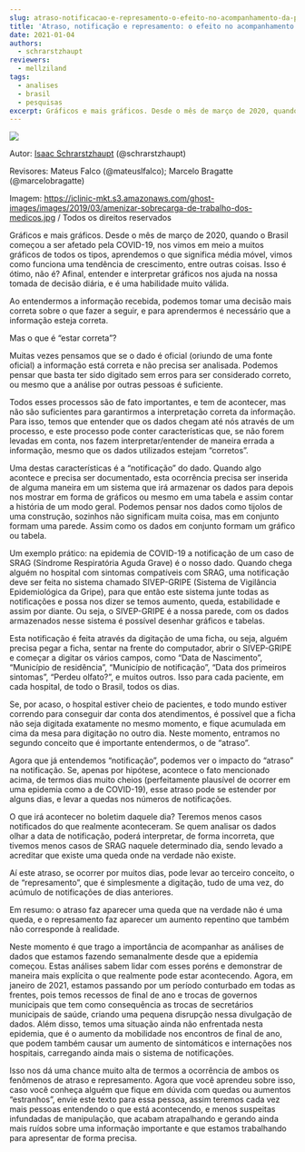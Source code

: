 ```yaml
---
slug: atraso-notificacao-e-represamento-o-efeito-no-acompanhamento-da-pandemia
title: 'Atraso, notificação e represamento: o efeito no acompanhamento da pandemia'
date: 2021-01-04
authors:
  - schrarstzhaupt
reviewers:
  - mellziland
tags:
  - analises
  - brasil
  - pesquisas
excerpt: Gráficos e mais gráficos. Desde o mês de março de 2020, quando o Brasil começou a ser afetado pela COVID-19, nos vimos em meio a muitos gráficos de todos os tipos, aprendemos o que significa média móvel, vimos como funciona uma tendência de crescimento, entre outras coisas. Isso é ótimo, não é? Afinal, entender e interpretar gráficos nos ajuda na nossa tomada de decisão diária, e é uma habilidade muito válida.
---
```


![](https://redeaanalisecovid.files.wordpress.com/2021/01/amenizar-sobrecarga-de-trabalho-dos-medicos.jpg?w=1200)

Autor: [Isaac Schrarstzhaupt](mailto:isaac@treboll.com.br) (@schrarstzhaupt)

Revisores: Mateus Falco (@mateuslfalco); Marcelo Bragatte (@marcelobragatte)

Imagem: <https://iclinic-mkt.s3.amazonaws.com/ghost-images/images/2019/03/amenizar-sobrecarga-de-trabalho-dos-medicos.jpg> / Todos os direitos reservados

Gráficos e mais gráficos. Desde o mês de março de 2020, quando o Brasil começou a ser afetado pela COVID-19, nos vimos em meio a muitos gráficos de todos os tipos, aprendemos o que significa média móvel, vimos como funciona uma tendência de crescimento, entre outras coisas. Isso é ótimo, não é? Afinal, entender e interpretar gráficos nos ajuda na nossa tomada de decisão diária, e é uma habilidade muito válida.

Ao entendermos a informação recebida, podemos tomar uma decisão mais correta sobre o que fazer a seguir, e para aprendermos é necessário que a informação esteja correta.

Mas o que é “estar correta”?

Muitas vezes pensamos que se o dado é oficial (oriundo de uma fonte oficial) a informação está correta e não precisa ser analisada. Podemos pensar que basta ter sido digitado sem erros para ser considerado correto, ou mesmo que a análise por outras pessoas é suficiente.

Todos esses processos são de fato importantes, e tem de acontecer, mas não são suficientes para garantirmos a interpretação correta da informação. Para isso, temos que entender que os dados chegam até nós através de um processo, e este processo pode conter características que, se não forem levadas em conta, nos fazem interpretar/entender de maneira errada a informação, mesmo que os dados utilizados estejam “corretos”.

Uma destas características é a “notificação” do dado. Quando algo acontece e precisa ser documentado, esta ocorrência precisa ser inserida de alguma maneira em um sistema que irá armazenar os dados para depois nos mostrar em forma de gráficos ou mesmo em uma tabela e assim contar a história de um modo geral. Podemos pensar nos dados como tijolos de uma construção, sozinhos não significam muita coisa, mas em conjunto formam uma parede. Assim como os dados em conjunto formam um gráfico ou tabela.

Um exemplo prático: na epidemia de COVID-19 a notificação de um caso de SRAG (Síndrome Respiratória Aguda Grave) é o nosso dado. Quando chega alguém no hospital com sintomas compatíveis com SRAG, uma notificação deve ser feita no sistema chamado SIVEP-GRIPE (Sistema de Vigilância Epidemiológica da Gripe), para que então este sistema junte todas as notificações e possa nos dizer se temos aumento, queda, estabilidade e assim por diante. Ou seja, o SIVEP-GRIPE é a nossa parede, com os dados armazenados nesse sistema é possível desenhar gráficos e tabelas.

Esta notificação é feita através da digitação de uma ficha, ou seja, alguém precisa pegar a ficha, sentar na frente do computador, abrir o SIVEP-GRIPE e começar a digitar os vários campos, como “Data de Nascimento”, “Município de residência”, “Município de notificação”, “Data dos primeiros sintomas”, “Perdeu olfato?”, e muitos outros. Isso para cada paciente, em cada hospital, de todo o Brasil, todos os dias.

Se, por acaso, o hospital estiver cheio de pacientes, e todo mundo estiver correndo para conseguir dar conta dos atendimentos, é possível que a ficha não seja digitada exatamente no mesmo momento, e fique acumulada em cima da mesa para digitação no outro dia. Neste momento, entramos no segundo conceito que é importante entendermos, o de “atraso”.

Agora que já entendemos “notificação”, podemos ver o impacto do “atraso” na notificação. Se, apenas por hipótese, acontece o fato mencionado acima, de termos dias muito cheios (perfeitamente plausível de ocorrer em uma epidemia como a de COVID-19), esse atraso pode se estender por alguns dias, e levar a quedas nos números de notificações.

O que irá acontecer no boletim daquele dia? Teremos menos casos notificados do que realmente aconteceram. Se quem analisar os dados olhar a data de notificação, poderá interpretar, de forma incorreta, que tivemos menos casos de SRAG naquele determinado dia, sendo levado a acreditar que existe uma queda onde na verdade não existe.

Aí este atraso, se ocorrer por muitos dias, pode levar ao terceiro conceito, o de “represamento”, que é simplesmente a digitação, tudo de uma vez, do acúmulo de notificações de dias anteriores.

Em resumo: o atraso faz aparecer uma queda que na verdade não é uma queda, e o represamento faz aparecer um aumento repentino que também não corresponde à realidade.

Neste momento é que trago a importância de acompanhar as análises de dados que estamos fazendo semanalmente desde que a epidemia começou. Estas análises sabem lidar com esses poréns e demonstrar de maneira mais explícita o que realmente pode estar acontecendo. Agora, em janeiro de 2021, estamos passando por um período conturbado em todas as frentes, pois temos recessos de final de ano e trocas de governos municipais que tem como consequência as trocas de secretários municipais de saúde, criando uma pequena disrupção nessa divulgação de dados. Além disso, temos uma situação ainda não enfrentada nesta epidemia, que é o aumento da mobilidade nos encontros de final de ano, que podem também causar um aumento de sintomáticos e internações nos hospitais, carregando ainda mais o sistema de notificações.

Isso nos dá uma chance muito alta de termos a ocorrência de ambos os fenômenos de atraso e represamento. Agora que você aprendeu sobre isso, caso você conheça alguém que fique em dúvida com quedas ou aumentos “estranhos”, envie este texto para essa pessoa, assim teremos cada vez mais pessoas entendendo o que está acontecendo, e menos suspeitas infundadas de manipulação, que acabam atrapalhando e gerando ainda mais ruídos sobre uma informação importante e que estamos trabalhando para apresentar de forma precisa.
